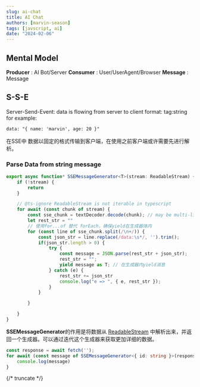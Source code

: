 ```yaml
---
slug: ai-chat
title: AI Chat
authors: [marvin-season]
tags: [javscript, ai]
date: "2024-02-06"
---
```


## Mental Model

**Producer** : AI Bot/Server
**Consumer** : User/UserAgent/Browser
**Message** : Message

## S-S-E
Server-Send-Event: data is flowing from server to client
format: tag:string
for example:
```txt
data: "{ name: 'marvin', age: 20 }"
```
在SSE中 数据以固定的格式传输到客户端，在使用之前客户端或许需要先进行解析。
### Parse Data from string message


```ts
export async function* SSEMessageGenerator<T>(stream: ReadableStream) {
    if (!stream) {
        return
    }

    // @ts-ignore ReadableStream is not iterable in typescript
    for await (const chunk of stream) {
        const sse_chunk = textDecoder.decode(chunk); // may be multi-line
        let rest_str = ""
        // 使用for...of 替代 forEach，确保yield在生成器体内
        for (const line of sse_chunk.split(/\n+/)) {
            const json_str = line.replace(/data:\s*/, '').trim();
            if(json_str.length > 0) {
                try {
                    const message = JSON.parse(rest_str + json_str);
                    rest_str = "";
                    yield message as T; // 在生成器内yield消息
                } catch (e) {
                    rest_str += json_str
                    console.log("e => ", { e, rest_str });
                }
            }

        }

    }
}
```

**SSEMessageGenerator**的作用是将数据从 <u>ReadableStream</u> 中解析出来，并返回一个生成器。可以通过迭代这个生成器来获取更加详细的数据。

```ts
const response = await fetch('');
for await (const message of SSEMessageGenerator<{ id: string }>(response.body)) {
    console.log(message)
}
```










{/* truncate  */}

